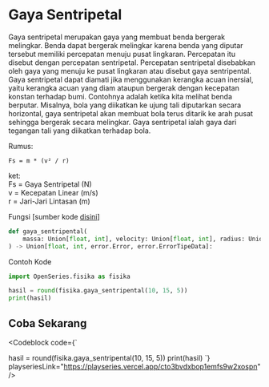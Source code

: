 
# Gaya Sentripetal

Gaya sentripetal merupakan gaya yang membuat benda bergerak melingkar.
Benda dapat bergerak melingkar karena benda yang diputar tersebut memiliki percepatan
menuju pusat lingkaran. Percepatan itu disebut dengan percepatan sentripetal.
Percepatan sentripetal disebabkan oleh gaya yang menuju ke pusat lingkaran atau disebut
gaya sentripental.
Gaya sentripetal dapat diamati jika menggunakan kerangka acuan inersial, yaitu kerangka acuan
yang diam ataupun bergerak dengan kecepatan konstan terhadap bumi. Contohnya adalah ketika kita
melihat benda berputar. Misalnya, bola yang diikatkan ke ujung tali diputarkan secara horizontal,
gaya sentripetal akan membuat bola terus ditarik ke arah pusat sehingga bergerak secara melingkar.
Gaya sentripetal ialah gaya dari tegangan tali yang diikatkan terhadap bola.

Rumus:

```
Fs = m * (v² / r)
```

ket: <br />
Fs = Gaya Sentripetal (N) <br />
v = Kecepatan Linear (m/s) <br />
r = Jari-Jari Lintasan (m) <br />

Fungsi [sumber kode [disini](https://github.com/bellshade/OpenSeries/blob/main/OpenSeries/fisika.py)]

```python
def gaya_sentripental(
    massa: Union[float, int], velocity: Union[float, int], radius: Union[float, int]
) -> Union[float, int, error.Error, error.ErrorTipeData]:
```

Contoh Kode

```python
import OpenSeries.fisika as fisika

hasil = round(fisika.gaya_sentripental(10, 15, 5))
print(hasil)
```

## Coba Sekarang

<Codeblock code={`

hasil = round(fisika.gaya_sentripental(10, 15, 5))
print(hasil)
`} playseriesLink="https://playseries.vercel.app/cto3bvdxbop1emfs9w2xospn" />
